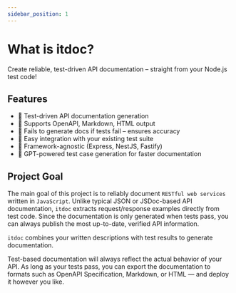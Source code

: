 ```yaml
---
sidebar_position: 1
---
```


# What is itdoc?

Create reliable, test-driven API documentation – straight from your Node.js test code!

## Features

- 🧪 Test-driven API documentation generation
- 📄 Supports OpenAPI, Markdown, HTML output
- 🚫 Fails to generate docs if tests fail – ensures accuracy
- 🔧 Easy integration with your existing test suite
- 🧩 Framework-agnostic (Express, NestJS, Fastify)
- 🤖 GPT-powered test case generation for faster documentation

## Project Goal

The main goal of this project is to reliably document `RESTful web services` written in `JavaScript`. Unlike typical JSON or JSDoc-based API documentation, `itdoc` extracts request/response examples directly from test code. Since the documentation is only generated when tests pass, you can always publish the most up-to-date, verified API information.

`itdoc` combines your written descriptions with test results to generate documentation.

Test-based documentation will always reflect the actual behavior of your API. As long as your tests pass, you can export the documentation to formats such as OpenAPI Specification, Markdown, or HTML — and deploy it however you like.

